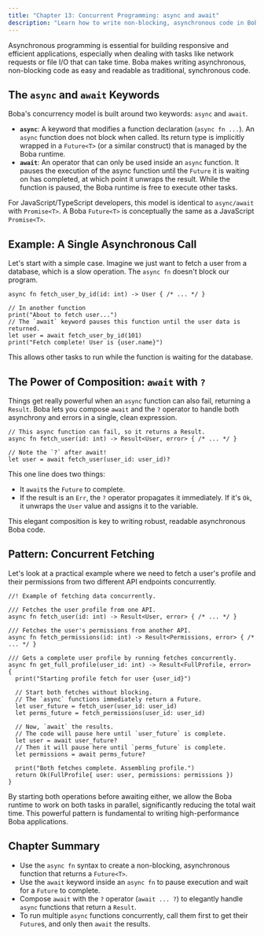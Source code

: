 ```yaml
---
title: "Chapter 13: Concurrent Programming: async and await"
description: "Learn how to write non-blocking, asynchronous code in Boba using `async` and `await`."
---
```


Asynchronous programming is essential for building responsive and efficient applications, especially when dealing with tasks like network requests or file I/O that can take time. Boba makes writing asynchronous, non-blocking code as easy and readable as traditional, synchronous code.

## The `async` and `await` Keywords

Boba's concurrency model is built around two keywords: `async` and `await`.

-   **`async`**: A keyword that modifies a function declaration (`async fn ...`). An `async` function does not block when called. Its return type is implicitly wrapped in a `Future<T>` (or a similar construct) that is managed by the Boba runtime.
-   **`await`**: An operator that can only be used inside an `async` function. It pauses the execution of the async function until the `Future` it is waiting on has completed, at which point it unwraps the result. While the function is paused, the Boba runtime is free to execute other tasks.

For JavaScript/TypeScript developers, this model is identical to `async/await` with `Promise<T>`. A Boba `Future<T>` is conceptually the same as a JavaScript `Promise<T>`.

## Example: A Single Asynchronous Call

Let's start with a simple case. Imagine we just want to fetch a user from a database, which is a slow operation. The `async fn` doesn't block our program.

```boba
async fn fetch_user_by_id(id: int) -> User { /* ... */ }

// In another function
print("About to fetch user...")
// The `await` keyword pauses this function until the user data is returned.
let user = await fetch_user_by_id(101)
print("Fetch complete! User is {user.name}")
```

This allows other tasks to run while the function is waiting for the database.

## The Power of Composition: `await` with `?`

Things get really powerful when an `async` function can also fail, returning a `Result`. Boba lets you compose `await` and the `?` operator to handle both asynchrony and errors in a single, clean expression.

```boba
// This async function can fail, so it returns a Result.
async fn fetch_user(id: int) -> Result<User, error> { /* ... */ }

// Note the `?` after await!
let user = await fetch_user(user_id: user_id)?
```
This one line does two things:

- It `await`s the `Future` to complete.
- If the result is an `Err`, the `?` operator propagates it immediately. If it's `Ok`, it unwraps the `User` value and assigns it to the variable.

This elegant composition is key to writing robust, readable asynchronous Boba code.

## Pattern: Concurrent Fetching

Let's look at a practical example where we need to fetch a user's profile and their permissions from two different API endpoints concurrently.

```boba
//! Example of fetching data concurrently.

/// Fetches the user profile from one API.
async fn fetch_user(id: int) -> Result<User, error> { /* ... */ }

/// Fetches the user's permissions from another API.
async fn fetch_permissions(id: int) -> Result<Permissions, error> { /* ... */ }

/// Gets a complete user profile by running fetches concurrently.
async fn get_full_profile(user_id: int) -> Result<FullProfile, error> {
  print("Starting profile fetch for user {user_id}")

  // Start both fetches without blocking.
  // The `async` functions immediately return a Future.
  let user_future = fetch_user(user_id: user_id)
  let perms_future = fetch_permissions(user_id: user_id)

  // Now, `await` the results.
  // The code will pause here until `user_future` is complete.
  let user = await user_future?
  // Then it will pause here until `perms_future` is complete.
  let permissions = await perms_future?

  print("Both fetches complete. Assembling profile.")
  return Ok(FullProfile{ user: user, permissions: permissions })
}
```

By starting both operations before awaiting either, we allow the Boba runtime to work on both tasks in parallel, significantly reducing the total wait time. This powerful pattern is fundamental to writing high-performance Boba applications.

## Chapter Summary

- Use the `async fn` syntax to create a non-blocking, asynchronous function that returns a `Future<T>`.
- Use the `await` keyword inside an `async fn` to pause execution and wait for a `Future` to complete.
- Compose `await` with the `?` operator (`await ... ?`) to elegantly handle `async` functions that return a `Result`.
- To run multiple `async` functions concurrently, call them first to get their `Future`s, and only then `await` the results.